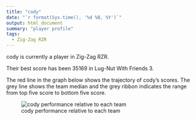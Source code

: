 ```yaml
---
title: "cody"
date: "`r format(Sys.time(), '%d %B, %Y')`"
output: html_document
summary: "player profile"
tags:
  - Zig-Zag RZR
---
```


cody is currently a player in Zig-Zag RZR.

Their best score has been 35169 in Lug-Nut With Friends 3.

The red line in the graph below shows the trajectory of cody's scores. The grey line shows the team median and the grey ribbon indicates the range from top five score to bottom five score.

![cody performance relative to each team](cody.jpg)
